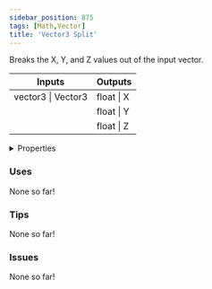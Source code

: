 ```yaml
---
sidebar_position: 875
tags: [Math,Vector]
title: 'Vector3 Split'
---
```


Breaks the X, Y, and Z values out of the input vector.



<IChip uuid="2d677241-61b7-45d2-aec2-4a302e3483a0"/>

<table><thead><tr><th>Inputs</th><th>Outputs</th></tr></thead><tbody><tr><td>vector3 | Vector3</td><td>float | X</td></tr><tr><td /><td>float | Y</td></tr><tr><td /><td>float | Z</td></tr></tbody></table>

<details>
  <summary>Properties</summary>
  <div>
    <div>
    <table>
      <tbody>
        <tr>
          <td>Is beta required?</td>
          <td>No</td>
        </tr>
        <tr>
          <td>Is chip a trolling risk?</td>
          <td>No</td>
        </tr>
        <tr>
          <td>Is chip a role assignment risk?</td>
          <td>No</td>
        </tr>
        <tr>
          <td>Chip UUID</td>
          <td>2d677241-61b7-45d2-aec2-4a302e3483a0</td>
        </tr>
        <tr>
          <td>Room availability</td>
          <td>Available everywhere</td>
        </tr>
      </tbody>
    </table>
    </div>
  </div>
</details>

### Uses

None so far!

### Tips

None so far!

### Issues

None so far!